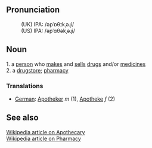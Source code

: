 ==Pronunciation==
:(UK) IPA: /əpˈɒθɪkˌəɻi/
:(US) IPA: /əpˈɑθəkˌəɻi/

==Noun==
1. a [[person]] who [[make]]s and [[sell]]s [[drug]]s and/or [[medicine]]s <br>
2. a [[drugstore]]; [[pharmacy]]

===Translations===
*[[German]]: [[Apotheker]] ''m'' (1), [[Apotheke]] ''f'' (2)

==See also==
[http://en2.wikipedia.org/wiki/Apothecary Wikipedia article on Apothecary] <br>
[http://en.wikipedia.org/wiki/Pharmacy Wikipedia article on Pharmacy]